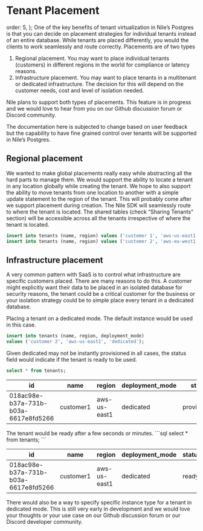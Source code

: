 # Tenant Placement

  order: 5,
};
One of the key benefits of tenant virtualization in Nile’s Postgres is that you can decide on placement strategies for individual tenants instead of an entire database. While tenants are placed differently, you would the clients to work seamlessly and route correctly. Placements are of two types

1. Regional placement. You may want to place individual tenants (customers) in different regions in the world for compliance or latency reasons. 
2. Infrastructure placement. You may want to place tenants in a multitenant or dedicated infrastructure. The decision for this will depend on the customer needs, cost and level of isolation needed.

Nile plans to support both types of placements. This feature is in progress and we would love to hear from you on our Github discussion forum or Discord community.

The documentation here is subjected to change based on user feedback but the capability to have fine grained control over tenants will be supported in Nile’s Postgres.

## Regional placement

We wanted to make global placements really easy while abstracting all the hard parts to manage them. We would support the ability to locate a tenant in any location globally while creating the tenant. We hope to also support the ability to move tenants from one location to another with a simple update statement to the region of the tenant. This will probably come after we support placement during creation. The Nile SDK will seamlessly route to where the tenant is located. The shared tables (check “Sharing Tenants” section) will be accessible across all the tenants irrespective of where the tenant is located. 

```sql
insert into tenants (name, region) values ('customer 1', 'aws-us-east1');
insert into tenants (name, region) values ('customer 2', 'aws-eu-west1');
```

## **Infrastructure placement**

A very common pattern with SaaS is to control what infrastructure are specific customers placed. There are many reasons to do this. A customer might explicitly want their data to be placed in an isolated database for security reasons, the tenant could be a critical customer for the business or your isolation strategy could be to simple place every tenant in a dedicated database.

Placing a tenant on a dedicated mode. The default instance would be used in this case.
```sql
insert into tenants (name, region, deployment_mode) 
values ('customer 2', 'aws-us-east1', 'dedicated');
```

Given dedicated may not be instantly provisioned in all cases, the status field would indicate if the tenant is ready to be used. 
```sql
select * from tenants;
```
<table>
  <thead>
    <tr>
      <th>id</th>
      <th>name</th>
      <th>region</th>
      <th>deployment_mode</th>
      <th>status</th>
      <th>created</th>
      <th>updated</th>
      <th>deleted</th>
    </tr>
  </thead>
  <tbody>
    <tr>
      <td>018ac98e-b37a-731b-b03a-6617e8fd5266</td>
      <td>customer1</td>
      <td>aws-us-east1</td>
      <td>dedicated</td>
      <td>provisioning</td>
      <td>2023-09-24 23:38:07.097633</td>
      <td>2023-09-24 23:38:07.097633</td>
      <td></td>
    </tr>
  </tbody>
</table>
The tenant would be ready after a few seconds or minutes. 
```sql
select * from tenants;
```
<table>
  <thead>
    <tr>
      <th>id</th>
      <th>name</th>
      <th>region</th>
      <th>deployment_mode</th>
      <th>status</th>
      <th>created</th>
      <th>updated</th>
      <th>deleted</th>
    </tr>
  </thead>
  <tbody>
    <tr>
      <td>018ac98e-b37a-731b-b03a-6617e8fd5266</td>
      <td>customer1</td>
      <td>aws-us-east1</td>
      <td>dedicated</td>
      <td>ready</td>
      <td>2023-09-24 23:38:07.097633</td>
      <td>2023-09-24 23:38:07.097633</td>
      <td></td>
    </tr>
  </tbody>
</table>

There would also be a way to specify specific instance type for a tenant in dedicated mode. This is still very early in development and we would love your thoughts or your use case on our Github discussion forum or our Discord developer community.